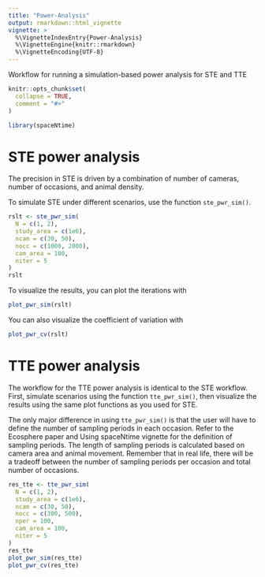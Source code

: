 ```yaml
---
title: "Power-Analysis"
output: rmarkdown::html_vignette
vignette: >
  %\VignetteIndexEntry{Power-Analysis}
  %\VignetteEngine{knitr::rmarkdown}
  %\VignetteEncoding{UTF-8}
---
```


Workflow for running a simulation-based power analysis for STE and TTE

```r
knitr::opts_chunk$set(
  collapse = TRUE,
  comment = "#>"
)
```

```r
library(spaceNtime)
```

# STE power analysis 

The precision in STE is driven by a combination of number of cameras, number of occasions, and animal density. 

To simulate STE under different scenarios, use the function `ste_pwr_sim()`.

```r
rslt <- ste_pwr_sim(
  N = c(1, 2),
  study_area = c(1e6),
  ncam = c(30, 50),
  nocc = c(1000, 2000),
  cam_area = 100,
  niter = 5
)
rslt
```

To visualize the results, you can plot the iterations with 
```r
plot_pwr_sim(rslt)
```

You can also visualize the coefficient of variation with 
```r
plot_pwr_cv(rslt)
```

# TTE power analysis 

The workflow for the TTE power analysis is identical to the STE workflow. First, simulate scenarios using the function `tte_pwr_sim()`, then visualize the results using the same plot functions as you used for STE. 

The only major difference in using `tte_pwr_sim()` is that the user will have to define the number of sampling periods in each occasion. Refer to the Ecosphere paper and Using spaceNtime vignette for the definition of sampling periods. The length of sampling periods is calculated based on camera area and animal movement. Remember that in real life, there will be a tradeoff between the number of sampling periods per occasion and total number of occasions. 

```r
res_tte <- tte_pwr_sim(
  N = c(1, 2),
  study_area = c(1e6),
  ncam = c(30, 50),
  nocc = c(300, 500),
  nper = 100,
  cam_area = 100,
  niter = 5
)
res_tte
plot_pwr_sim(res_tte)
plot_pwr_cv(res_tte)
```